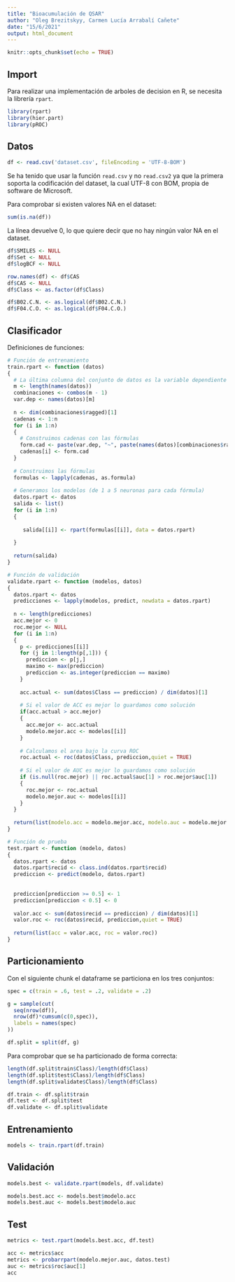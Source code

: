 ```yaml
---
title: "Bioacumulación de QSAR"
author: "Oleg Brezitskyy, Carmen Lucía Arrabalí Cañete"
date: "15/6/2021"
output: html_document
---
```


```r
knitr::opts_chunk$set(echo = TRUE)
```

## Import

Para realizar una implementación de arboles de decision en R, se necesita la librería `rpart`.

```r
library(rpart)
library(hier.part)
library(pROC)
```

## Datos

```r
df <- read.csv('dataset.csv', fileEncoding = 'UTF-8-BOM')
```

Se ha tenido que usar la función `read.csv` y no `read.csv2` ya que la primera soporta la codificación del dataset, la cual UTF-8 con BOM, propia de software de Microsoft.

Para comprobar si existen valores NA en el dataset:

```r
sum(is.na(df))
```

La línea devuelve 0, lo que quiere decir que no hay ningún valor NA en el dataset.

```r
df$SMILES <- NULL
df$Set <- NULL
df$logBCF <- NULL

row.names(df) <- df$CAS
df$CAS <- NULL
df$Class <- as.factor(df$Class)

df$B02.C.N. <- as.logical(df$B02.C.N.)
df$F04.C.O. <- as.logical(df$F04.C.O.)
```



## Clasificador

Definiciones de funciones: 

```r
# Función de entrenamiento
train.rpart <- function (datos)
{
  # La última columna del conjunto de datos es la variable dependiente
  m <- length(names(datos))
  combinaciones <- combos(m - 1)
  var.dep <- names(datos)[m]
  
  n <- dim(combinaciones$ragged)[1]
  cadenas <- 1:n
  for (i in 1:n)
  {
    # Construimos cadenas con las fórmulas
    form.cad <- paste(var.dep, "~", paste(names(datos)[combinaciones$ragged[i, ]], collapse = "+"))
    cadenas[i] <- form.cad
  }
  
  # Construimos las fórmulas
  formulas <- lapply(cadenas, as.formula)
  
  # Generamos los modelos (de 1 a 5 neuronas para cada fórmula)
  datos.rpart <- datos
  salida <- list()
  for (i in 1:n)
  {
   
     salida[[i]] <- rpart(formulas[[i]], data = datos.rpart)
    
  }
  
  return(salida)
}
```

```r
# Función de validación
validate.rpart <- function (modelos, datos)
{
  datos.rpart <- datos
  predicciones <- lapply(modelos, predict, newdata = datos.rpart)
  
  n <- length(predicciones)
  acc.mejor <- 0
  roc.mejor <- NULL
  for (i in 1:n)
  {
    p <- predicciones[[i]]
    for (j in 1:length(p[,1])) {
      prediccion <- p[j,]
      maximo <- max(prediccion)
      prediccion <- as.integer(prediccion == maximo)
    }
  
    acc.actual <- sum(datos$Class == prediccion) / dim(datos)[1]
    
    # Si el valor de ACC es mejor lo guardamos como solución
    if(acc.actual > acc.mejor)
    {
      acc.mejor <- acc.actual
      modelo.mejor.acc <- modelos[[i]]
    }
    
    # Calculamos el area bajo la curva ROC
    roc.actual <- roc(datos$Class, prediccion,quiet = TRUE)
    
    # Si el valor de AUC es mejor lo guardamos como solución
    if (is.null(roc.mejor) || roc.actual$auc[1] > roc.mejor$auc[1])
    {
      roc.mejor <- roc.actual
      modelo.mejor.auc <- modelos[[i]]
    }
  }
  
  return(list(modelo.acc = modelo.mejor.acc, modelo.auc = modelo.mejor.auc))
}
```

```r
# Función de prueba
test.rpart <- function (modelo, datos)
{
  datos.rpart <- datos
  datos.rpart$recid <- class.ind(datos.rpart$recid)
  prediccion <- predict(modelo, datos.rpart)
 
 
  prediccion[prediccion >= 0.5] <- 1
  prediccion[prediccion < 0.5] <- 0
  
  valor.acc <- sum(datos$recid == prediccion) / dim(datos)[1]
  valor.roc <- roc(datos$recid, prediccion,quiet = TRUE)
  
  return(list(acc = valor.acc, roc = valor.roc))
}
```


## Particionamiento

Con el siguiente chunk el dataframe se particiona en los tres conjuntos:

```r
spec = c(train = .6, test = .2, validate = .2)

g = sample(cut(
  seq(nrow(df)), 
  nrow(df)*cumsum(c(0,spec)),
  labels = names(spec)
))

df.split = split(df, g)
```

Para comprobar que se ha particionado de forma correcta:

```r
length(df.split$train$Class)/length(df$Class)
length(df.split$test$Class)/length(df$Class)
length(df.split$validate$Class)/length(df$Class)
```
```r
df.train <- df.split$train
df.test <- df.split$test
df.validate <- df.split$validate
```

## Entrenamiento

```r
models <- train.rpart(df.train)
```


## Validación

```r
models.best <- validate.rpart(models, df.validate)

models.best.acc <- models.best$modelo.acc
models.best.auc <- models.best$modelo.auc
```


## Test

```r
metrics <- test.rpart(models.best.acc, df.test)

acc <- metrics$acc
metrics <- probarrpart(modelo.mejor.auc, datos.test)
auc <- metrics$roc$auc[1]
acc
```

